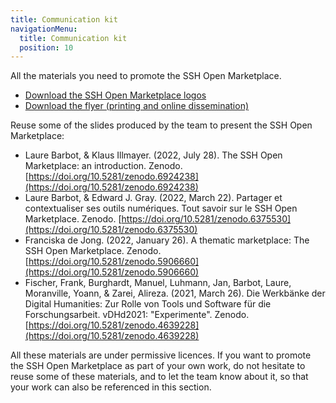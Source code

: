 ```yaml
---
title: Communication kit
navigationMenu:
  title: Communication kit
  position: 10
---
```

All the materials you need to promote the SSH Open Marketplace.

- [Download the SSH Open Marketplace logos](https://github.com/SSHOC/sshoc-marketplace-frontend/tree/main/public/assets/images)
- [Download the flyer (printing and online dissemination)](https://doi.org/10.5281/zenodo.7503170)

Reuse some of the slides produced by the team to present the SSH Open Marketplace:

- Laure Barbot, & Klaus Illmayer. (2022, July 28). The SSH Open Marketplace: an introduction. Zenodo. [https://doi.org/10.5281/zenodo.6924238](https://doi.org/10.5281/zenodo.6924238)
- Laure Barbot, & Edward J. Gray. (2022, March 22). Partager et contextualiser ses outils numériques. Tout savoir sur le SSH Open Marketplace. Zenodo. [https://doi.org/10.5281/zenodo.6375530](https://doi.org/10.5281/zenodo.6375530)
- Franciska de Jong. (2022, January 26). A thematic marketplace: The SSH Open Marketplace. Zenodo. [https://doi.org/10.5281/zenodo.5906660](https://doi.org/10.5281/zenodo.5906660)
- Fischer, Frank, Burghardt, Manuel, Luhmann, Jan, Barbot, Laure, Moranville, Yoann, & Zarei, Alireza. (2021, March 26). Die Werkbänke der Digital Humanities: Zur Rolle von Tools und Software für die Forschungsarbeit. vDHd2021: "Experimente". Zenodo. [https://doi.org/10.5281/zenodo.4639228](https://doi.org/10.5281/zenodo.4639228)

All these materials are under permissive licences. If you want to promote the SSH Open Marketplace as part of your own work, do not hesitate to reuse some of these materials, and to let the team know about it, so that your work can also be referenced in this section.